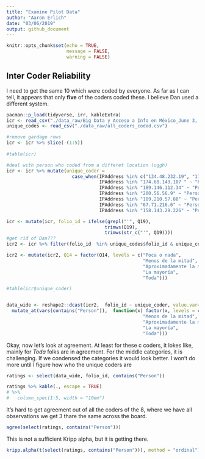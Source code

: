 ```yaml
---
title: "Examine Pilot Data"
author: "Aaron Erlich"
date: "03/06/2019"
output: github_document
---
```


```r
knitr::opts_chunk$set(echo = TRUE, 
                      message = FALSE,
                      warning = FALSE)

```

## Inter Coder Reliability

I need to get the same 10 which were coded by everyone. As far as I can tell, it appears that only **five** of the coders coded these. I believe Dan used a different system.

```r
pacman::p_load(tidyverse, irr, kableExtra)
icr <- read_csv("./data_raw/Big Data y Acceso a Info en México_June 3, 2019_13.43.csv")
unique_codes <- read_csv("./data_raw/all_coders_coded.csv")

#remove gardage rows
icr <- icr %>% slice(-(1:5))
                     
#table(icr)

#deal with person who coded from a differet location (uggh)
icr <- icr %>% mutate(unique_coder = 
                        case_when(IPAddress %in% c("134.48.232.19", "174.103.168.235") ~ "Person_1",
                                  IPAddress %in% "174.60.143.107 " ~ "Person_2",
                                  IPAddress %in% "189.146.112.34" ~ "Person_3",
                                  IPAddress %in% "200.56.56.9" ~ "Person_4",
                                  IPAddress %in% "189.210.57.88" ~ "Person_5",
                                  IPAddress %in% "67.71.216.6" ~ "Person_6",
                                  IPAddress %in% "158.143.29.226" ~ "Person_7")) 

icr <- mutate(icr, folio_id = ifelse(grepl("'", Q19),
                                    trimws(Q19),
                                    trimws(str_c("'", Q19))))
#get rid of Dan???
icr2 <- icr %>% filter(folio_id  %in% unique_codes$folio_id & unique_coder != "Person_7")

icr2 <- mutate(icr2, Q14 = factor(Q14, levels = c("Poca o nada", 
                                                  "Menos de la mitad", 
                                                  "Aproximadamente la mitad",
                                                  "La mayoría",
                                                  "Toda")))

#table(icr$unique_coder)


data_wide <- reshape2::dcast(icr2,  folio_id ~ unique_coder, value.var="Q14") %>%
  mutate_at(vars(contains("Person")),  function(x) factor(x, levels = c("Poca o nada", 
                                                  "Menos de la mitad", 
                                                  "Aproximadamente la mitad",
                                                  "La mayoría",
                                                  "Toda")))

```
Okay, now let's look at agreement. At least for these c coders, it lokes like, mainly for *Toda* folks are in agreement. For the middle categories, it is challenging. If we condensed the categories it would look better. I won't do more until I figure how who the unique coders are
```r

ratings <- select(data_wide, folio_id, contains("Person")) 

ratings %>% kable(., escape = TRUE)
# %>%
#   column_spec(1:5, width = "10em")
```

It's hard to get agreement out of all the coders of the 8, where we have all observations we get 3 thare the same across the board.
```r

agree(select(ratings, contains("Person")))
```

This is not a sufficient Kripp alpha, but it is getting there. 
```r
kripp.alpha(t(select(ratings, contains("Person"))), method = "ordinal")

```

